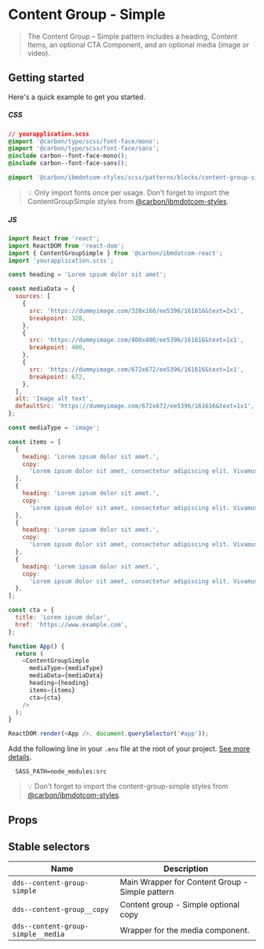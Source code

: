 
# Content Group - Simple

> The Content Group – Simple pattern includes a heading, Content Items, an
> optional CTA Component, and an optional media (image or video).

## Getting started

Here's a quick example to get you started.

##### CSS

```css
// yourapplication.scss
@import '@carbon/type/scss/font-face/mono';
@import '@carbon/type/scss/font-face/sans';
@include carbon--font-face-mono();
@include carbon--font-face-sans();

@import '@carbon/ibmdotcom-styles/scss/patterns/blocks/content-group-simple/index';
```

> 💡 Only import fonts once per usage. Don't forget to import the
> ContentGroupSimple styles from
> [@carbon/ibmdotcom-styles](https://github.com/carbon-design-system/ibm-dotcom-library/blob/master/packages/styles).

##### JS

```javascript
import React from 'react';
import ReactDOM from 'react-dom';
import { ContentGroupSimple } from '@carbon/ibmdotcom-react';
import 'yourapplication.scss';

const heading = 'Lorem ipsum dolor sit amet';

const mediaData = {
  sources: [
    {
      src: 'https://dummyimage.com/320x160/ee5396/161616&text=2x1',
      breakpoint: 320,
    },
    {
      src: 'https://dummyimage.com/400x400/ee5396/161616&text=1x1',
      breakpoint: 400,
    },
    {
      src: 'https://dummyimage.com/672x672/ee5396/161616&text=1x1',
      breakpoint: 672,
    },
  ],
  alt: 'Image alt text',
  defaultSrc: 'https://dummyimage.com/672x672/ee5396/161616&text=1x1',
};

const mediaType = 'image';

const items = [
  {
    heading: 'Lorem ipsum dolor sit amet.',
    copy:
      'Lorem ipsum dolor sit amet, consectetur adipiscing elit. Vivamus sed interdum tortor. Sed id pellentesque diam. In ut quam id mauris finibus efficitur quis ut arcu. Praesent purus turpis, venenatis eget odio et, tincidunt bibendum sem. Curabitur pretium elit non blandit lobortis. Donec quis pretium odio, in dignissim sapien.',
  },
  {
    heading: 'Lorem ipsum dolor sit amet.',
    copy:
      'Lorem ipsum dolor sit amet, consectetur adipiscing elit. Vivamus sed interdum tortor. Sed id pellentesque diam. In ut quam id mauris finibus efficitur quis ut arcu. Praesent purus turpis, venenatis eget odio et, tincidunt bibendum sem. Curabitur pretium elit non blandit lobortis. Donec quis pretium odio, in dignissim sapien.',
  },
  {
    heading: 'Lorem ipsum dolor sit amet.',
    copy:
      'Lorem ipsum dolor sit amet, consectetur adipiscing elit. Vivamus sed interdum tortor. Sed id pellentesque diam. In ut quam id mauris finibus efficitur quis ut arcu. Praesent purus turpis, venenatis eget odio et, tincidunt bibendum sem. Curabitur pretium elit non blandit lobortis. Donec quis pretium odio, in dignissim sapien.',
  },
  {
    heading: 'Lorem ipsum dolor sit amet.',
    copy:
      'Lorem ipsum dolor sit amet, consectetur adipiscing elit. Vivamus sed interdum tortor. Sed id pellentesque diam. In ut quam id mauris finibus efficitur quis ut arcu. Praesent purus turpis, venenatis eget odio et, tincidunt bibendum sem. Curabitur pretium elit non blandit lobortis. Donec quis pretium odio, in dignissim sapien.',
  },
];

const cta = {
  title: 'Lorem ipsum dolor',
  href: 'https://www.example.com',
};

function App() {
  return (
    <ContentGroupSimple
      mediaType={mediaType}
      mediaData={mediaData}
      heading={heading}
      items={items}
      cta={cta}
    />
  );
}

ReactDOM.render(<App />, document.querySelector('#app'));
```

Add the following line in your `.env` file at the root of your project.
[See more details](https://github.com/carbon-design-system/ibm-dotcom-library/tree/master/packages/styles#usage).

```
  SASS_PATH=node_modules:src
```

> 💡 Don't forget to import the content-group-simple styles from
> [@carbon/ibmdotcom-styles](https://github.com/carbon-design-system/ibm-dotcom-library/blob/master/packages/styles).

## Props

<Props of={ContentGroupSimple} />

## Stable selectors

| Name                               | Description                                     |
| ---------------------------------- | ----------------------------------------------- |
| `dds--content-group-simple`        | Main Wrapper for Content Group - Simple pattern |
| `dds--content-group__copy`         | Content group - Simple optional copy            |
| `dds--content-group-simple__media` | Wrapper for the media component.                |

<Description markdown={contributing} />
